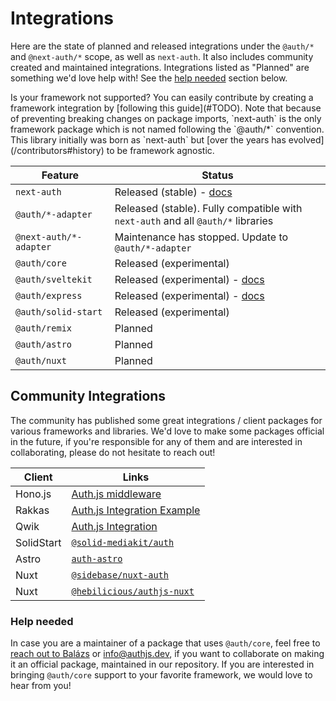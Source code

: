 
# Integrations

Here are the state of planned and released integrations under the `@auth/*` and `@next-auth/*` scope, as well as `next-auth`. It also includes community created and maintained integrations. Integrations listed as "Planned" are something we'd love help with! See the [help needed](#help-needed) section below.

<Callout>
  Is your framework not supported? You can easily contribute by creating a
  framework integration by [following this guide](#TODO).
</Callout>

<Callout type="info">
  Note that because of preventing breaking changes on package imports,
  `next-auth` is the only framework package which is not named following the
  `@auth/*` convention. This library initially was born as `next-auth` but [over
  the years has evolved](/contributors#history) to be framework
  agnostic.
</Callout>

| Feature                | Status                                                                           |
| ---------------------- | -------------------------------------------------------------------------------- |
| `next-auth`            | Released (stable) - [docs](/reference/nextjs)                                    |
| `@auth/*-adapter`      | Released (stable). Fully compatible with `next-auth` and all `@auth/*` libraries |
| `@next-auth/*-adapter` | Maintenance has stopped. Update to `@auth/*-adapter`                             |
| `@auth/core`           | Released (experimental)                                                          |
| `@auth/sveltekit`      | Released (experimental) - [docs](https://sveltekit.authjs.dev)                   |
| `@auth/express`        | Released (experimental) - [docs](https://express.authjs.dev)                     |
| `@auth/solid-start`    | Released (experimental)                                                          |
| `@auth/remix`          | Planned                                                                          |
| `@auth/astro`          | Planned                                                                          |
| `@auth/nuxt`           | Planned                                                                          |

## Community Integrations

The community has published some great integrations / client packages for various frameworks and
libraries. We'd love to make some packages official in the future, if you're responsible for any of
them and are interested in collaborating, please do not hesitate to reach out!

| Client     | Links                                                                                       |
| ---------- | ------------------------------------------------------------------------------------------- |
| Hono.js    | [Auth.js middleware](https://github.com/honojs/middleware/tree/main/packages/auth-js)       |
| Rakkas     | [Auth.js Integration Example](https://github.com/rakkasjs/rakkasjs/tree/main/examples/auth) |
| Qwik       | [Auth.js Integration](https://qwik.builder.io/getting-started/integrations/authjs/)                    |
| SolidStart | [`@solid-mediakit/auth`](https://www.npmjs.com/package/@solid-mediakit/auth)                |
| Astro      | [`auth-astro`](https://github.com/nowaythatworked/auth-astro)                               |
| Nuxt       | [`@sidebase/nuxt-auth`](https://sidebase.io/nuxt-auth/)                                     |
| Nuxt       | [`@hebilicious/authjs-nuxt`](https://authjs-nuxt.pages.dev/)                                |

### Help needed

In case you are a maintainer of a package that uses `@auth/core`, feel free to [reach out to
Balázs](https://twitter.com/balazsorban44) or [info@authjs.dev](mailto:info@authjs.dev), if you want to collaborate on making it an official package, maintained in our repository. If you are interested in bringing `@auth/core` support to your favorite framework, we would love to hear from you!
